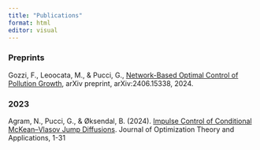 ```yaml
---
title: "Publications"
format: html
editor: visual
---
```




### Preprints
Gozzi, F., Leoocata, M., & Pucci, G., [Network-Based Optimal Control of Pollution Growth](https://arxiv.org/abs/2406.15338), arXiv preprint, arXiv:2406.15338, 2024.

### 2023
Agram, N., Pucci, G., & Øksendal, B. (2024). [Impulse Control of Conditional McKean–Vlasov Jump Diffusions](https://link.springer.com/article/10.1007/s10957-023-02370-6). Journal of Optimization Theory and Applications, 1-31